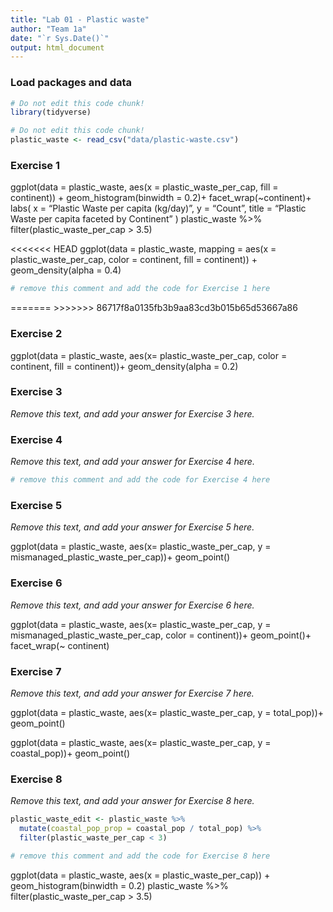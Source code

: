 ```yaml
---
title: "Lab 01 - Plastic waste"
author: "Team 1a"
date: "`r Sys.Date()`"
output: html_document
---
```


### Load packages and data

```r
# Do not edit this code chunk!
library(tidyverse) 
```

```r
# Do not edit this code chunk!
plastic_waste <- read_csv("data/plastic-waste.csv")
```

### Exercise 1
ggplot(data = plastic_waste, aes(x = plastic_waste_per_cap, fill = continent)) +
  geom_histogram(binwidth = 0.2)+
  facet_wrap(~continent)+
  labs(
    x = "Plastic Waste per capita (kg/day)",
    y = "Count",
    title = "Plastic Waste per capita faceted by Continent"
)
plastic_waste %>%
  filter(plastic_waste_per_cap > 3.5)

<<<<<<< HEAD
ggplot(data = plastic_waste, 
       mapping = aes(x = plastic_waste_per_cap, 
                     color = continent, 
                     fill = continent)) +
  geom_density(alpha = 0.4)


```r
# remove this comment and add the code for Exercise 1 here
```
=======
>>>>>>> 86717f8a0135fb3b9aa83cd3b015b65d53667a86

### Exercise 2

ggplot(data = plastic_waste, aes(x= plastic_waste_per_cap, color = continent, fill = continent))+
  geom_density(alpha = 0.2)


### Exercise 3

*Remove this text, and add your answer for Exercise 3 here.*

### Exercise 4

*Remove this text, and add your answer for Exercise 4 here.*

```r
# remove this comment and add the code for Exercise 4 here
```

### Exercise 5

*Remove this text, and add your answer for Exercise 5 here.*

ggplot(data = plastic_waste, aes(x= plastic_waste_per_cap, y = mismanaged_plastic_waste_per_cap))+ geom_point()

### Exercise 6

*Remove this text, and add your answer for Exercise 6 here.*

ggplot(data = plastic_waste, aes(x= plastic_waste_per_cap, y = mismanaged_plastic_waste_per_cap, color = continent))+ geom_point()+ facet_wrap(~ continent)

### Exercise 7

*Remove this text, and add your answer for Exercise 7 here.*

ggplot(data = plastic_waste, aes(x= plastic_waste_per_cap, y = total_pop))+ geom_point()


ggplot(data = plastic_waste, aes(x= plastic_waste_per_cap, y = coastal_pop))+ geom_point()

### Exercise 8

*Remove this text, and add your answer for Exercise 8 here.*

```r
plastic_waste_edit <- plastic_waste %>% 
  mutate(coastal_pop_prop = coastal_pop / total_pop) %>%
  filter(plastic_waste_per_cap < 3)

# remove this comment and add the code for Exercise 8 here
```
ggplot(data = plastic_waste, aes(x = plastic_waste_per_cap)) +
  geom_histogram(binwidth = 0.2)
  plastic_waste %>%
  filter(plastic_waste_per_cap > 3.5)
  
